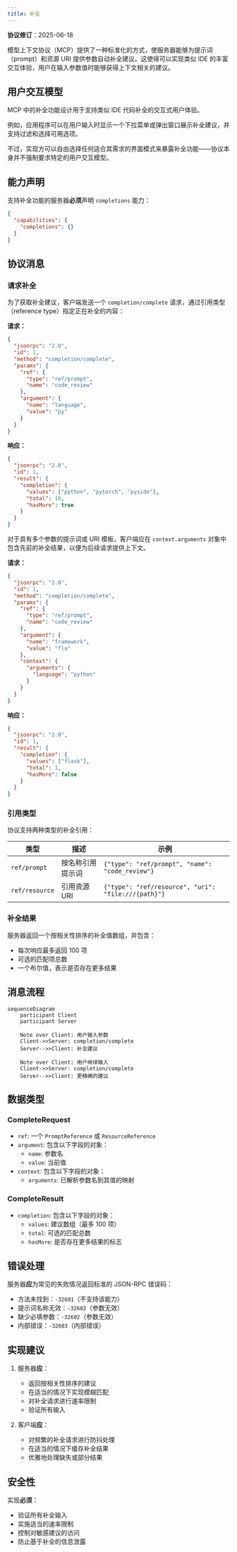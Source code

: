 ```yaml
---
title: 补全
---
```


<div id="enable-section-numbers" />

<Info>**协议修订**：2025-06-18</Info>

模型上下文协议（MCP）提供了一种标准化的方式，使服务器能够为提示词（prompt）和资源 URI 提供参数自动补全建议。这使得可以实现类似 IDE 的丰富交互体验，用户在输入参数值时能够获得上下文相关的建议。

## 用户交互模型

MCP 中的补全功能设计用于支持类似 IDE 代码补全的交互式用户体验。

例如，应用程序可以在用户输入时显示一个下拉菜单或弹出窗口展示补全建议，并支持过滤和选择可用选项。

不过，实现方可以自由选择任何适合其需求的界面模式来暴露补全功能——协议本身并不强制要求特定的用户交互模型。

## 能力声明

支持补全功能的服务器**必须**声明 `completions` 能力：

```json
{
  "capabilities": {
    "completions": {}
  }
}
```

## 协议消息

### 请求补全

为了获取补全建议，客户端发送一个 `completion/complete` 请求，通过引用类型（reference type）指定正在补全的内容：

**请求：**

```json
{
  "jsonrpc": "2.0",
  "id": 1,
  "method": "completion/complete",
  "params": {
    "ref": {
      "type": "ref/prompt",
      "name": "code_review"
    },
    "argument": {
      "name": "language",
      "value": "py"
    }
  }
}
```

**响应：**

```json
{
  "jsonrpc": "2.0",
  "id": 1,
  "result": {
    "completion": {
      "values": ["python", "pytorch", "pyside"],
      "total": 10,
      "hasMore": true
    }
  }
}
```

对于具有多个参数的提示词或 URI 模板，客户端应在 `context.arguments` 对象中包含先前的补全结果，以便为后续请求提供上下文。

**请求：**

```json
{
  "jsonrpc": "2.0",
  "id": 1,
  "method": "completion/complete",
  "params": {
    "ref": {
      "type": "ref/prompt",
      "name": "code_review"
    },
    "argument": {
      "name": "framework",
      "value": "fla"
    },
    "context": {
      "arguments": {
        "language": "python"
      }
    }
  }
}
```

**响应：**

```json
{
  "jsonrpc": "2.0",
  "id": 1,
  "result": {
    "completion": {
      "values": ["flask"],
      "total": 1,
      "hasMore": false
    }
  }
}
```

### 引用类型

协议支持两种类型的补全引用：

| 类型           | 描述                   | 示例                                               |
| -------------- | ---------------------- | -------------------------------------------------- |
| `ref/prompt`   | 按名称引用提示词       | `{"type": "ref/prompt", "name": "code_review"}`    |
| `ref/resource` | 引用资源 URI           | `{"type": "ref/resource", "uri": "file:///{path}"}` |

### 补全结果

服务器返回一个按相关性排序的补全值数组，并包含：

- 每次响应最多返回 100 项
- 可选的匹配项总数
- 一个布尔值，表示是否存在更多结果

## 消息流程

```mermaid
sequenceDiagram
    participant Client
    participant Server

    Note over Client: 用户输入参数
    Client->>Server: completion/complete
    Server-->>Client: 补全建议

    Note over Client: 用户继续输入
    Client->>Server: completion/complete
    Server-->>Client: 更精确的建议
```

## 数据类型

### CompleteRequest

- `ref`: 一个 `PromptReference` 或 `ResourceReference`
- `argument`: 包含以下字段的对象：
  - `name`: 参数名
  - `value`: 当前值
- `context`: 包含以下字段的对象：
  - `arguments`: 已解析参数名到其值的映射

### CompleteResult

- `completion`: 包含以下字段的对象：
  - `values`: 建议数组（最多 100 项）
  - `total`: 可选的匹配总数
  - `hasMore`: 是否存在更多结果的标志

## 错误处理

服务器**应**为常见的失败情况返回标准的 JSON-RPC 错误码：

- 方法未找到：`-32601`（不支持该能力）
- 提示词名称无效：`-32602`（参数无效）
- 缺少必填参数：`-32602`（参数无效）
- 内部错误：`-32603`（内部错误）

## 实现建议

1. 服务器**应**：
   - 返回按相关性排序的建议
   - 在适当的情况下实现模糊匹配
   - 对补全请求进行速率限制
   - 验证所有输入

2. 客户端**应**：
   - 对频繁的补全请求进行防抖处理
   - 在适当的情况下缓存补全结果
   - 优雅地处理缺失或部分结果

## 安全性

实现**必须**：

- 验证所有补全输入
- 实施适当的速率限制
- 控制对敏感建议的访问
- 防止基于补全的信息泄露